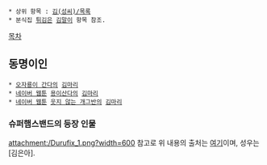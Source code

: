  * 상위 항목 : [[김(성씨)/목록]]
 * 분식집 [[튀김]]은 [[김말이]] 항목 참조.

[[목차]]
== 동명이인 ==
 * [[오자룡이 간다]]의 [[김마리(오자룡이 간다)|김마리]]
 * [[네이버 웹툰]] [[용이산다]]의 [[김마리(용이산다)|김마리]]
 * [[네이버 웹툰]] [[웃지 않는 개그반]]의 [[김마리(웃지 않는 개그반)|김마리]]

=== 슈퍼햄스밴드의 등장 인물 ===
attachment:/Durufix_1.png?width=600
참고로 위 내용의 출처는 [http://durufix.net/plan07.asp 여기]이며, 성우는 [김은아].
